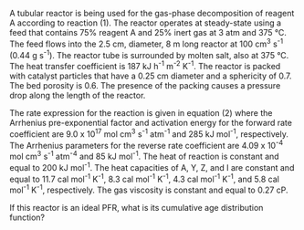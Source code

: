 A tubular reactor is being used for the gas-phase decomposition of reagent A according to reaction (1). The reactor operates at steady-state using a feed that contains 75% reagent A and 25% inert gas at 3 atm and 375 °C. The feed flows into the 2.5 cm, diameter, 8 m long reactor at 100 cm^3^ s^-1^ (0.44 g s^-1^). The reactor tube is surrounded by molten salt, also at 375 °C. The heat transfer coefficient is 187 kJ h^-1^ m^-2^ K^-1^. The reactor is packed with catalyst particles that have a 0.25 cm diameter and a sphericity of 0.7. The bed porosity is 0.6. The presence of the packing causes a pressure drop along the length of the reactor.

The rate expression for the reaction is given in equation (2) where the Arrhenius pre-exponential factor and activation energy for the forward rate coefficient are 9.0 x 10^17^ mol cm^3^ s^-1^ atm^-1^ and 285 kJ mol^-1^, respectively. The Arrhenius parameters for the reverse rate coefficient are 4.09 x 10^-4^ mol cm^3^ s^-1^ atm^-4^ and 85 kJ mol^-1^. The heat of reaction is constant and equal to 200 kJ mol^-1^. The heat capacities of A, Y, Z, and I are constant and equal to 11.7 cal mol^-1^ K^-1^, 8.3 cal mol^-1^ K^-1^, 4.3 cal mol^-1^ K^-1^, and 5.8 cal mol^-1^ K^-1^, respectively. The gas viscosity is constant and equal to 0.27 cP.

If this reactor is an ideal PFR, what is its cumulative age distribution function?
